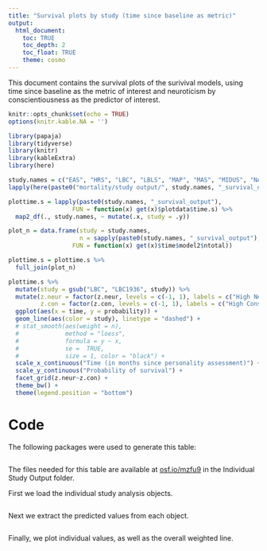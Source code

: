 ```yaml
---
title: "Survival plots by study (time since baseline as metric)"
output: 
  html_document:
    toc: TRUE
    toc_depth: 2
    toc_float: TRUE
    theme: cosmo
---
```

This document contains the survival plots of the surivival models, using time since baseline as the metric of interest and neuroticism by conscientiousness as the predictor of interest.

```r
knitr::opts_chunk$set(echo = TRUE)
options(knitr.kable.NA = '')
```

```r
library(papaja)
library(tidyverse)
library(knitr)
library(kableExtra)
library(here)
```

```r
study.names = c("EAS", "HRS", "LBC", "LBLS", "MAP", "MAS", "MIDUS", "NAS", "OATS", "ROS", "SLS", "WLS")
lapply(here(paste0("mortality/study output/", study.names, "_survival_output.Rdata")), load, .GlobalEnv)
```

```r
plottime.s = lapply(paste0(study.names, "_survival_output"), 
                  FUN = function(x) get(x)$plotdata$time.s) %>%
  map2_df(., study.names, ~ mutate(.x, study = .y))

plot_n = data.frame(study = study.names,
                    n = sapply(paste0(study.names, "_survival_output"), 
                  FUN = function(x) get(x)$time$model2$ntotal))

plottime.s = plottime.s %>%
  full_join(plot_n)
```

```r
plottime.s %>%
  mutate(study = gsub("LBC", "LBC1936", study)) %>%
  mutate(z.neur = factor(z.neur, levels = c(-1, 1), labels = c("High Neuroticism", "Low Neuroticism")),
         z.con = factor(z.con, levels = c(-1, 1), labels = c("High Conscientiousness", "Low Conscientiousness"))) %>%
  ggplot(aes(x = time, y = probability)) +
  geom_line(aes(color = study), linetype = "dashed") +
  # stat_smooth(aes(weight = n),
  #             method = "loess",
  #             formula = y ~ x,
  #             se =  TRUE,
  #             size = 1, color = "black") + 
  scale_x_continuous("Time (in months since personality assessment)") +
  scale_y_continuous("Probability of survival") +
  facet_grid(z.neur~z.con) + 
  theme_bw() + 
  theme(legend.position = "bottom")
```

# Code

The following packages were used to generate this table: 

```r
```

The files needed for this table are available at [osf.io/mzfu9](https://osf.io/mzfu9/) in the Individual Study Output folder.

First we load the individual study analysis objects.

```r
```

Next we extract the predicted values from each object.

```r
```

Finally, we plot individual values, as well as the overall weighted line. 

```r
```
